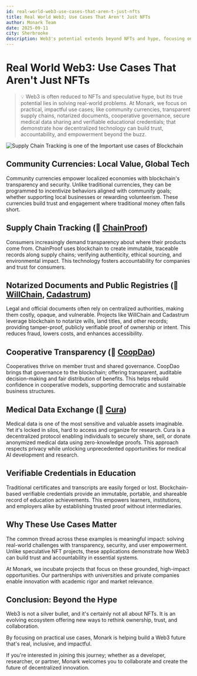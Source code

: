 ```yaml
---
id: real-world-web3-use-cases-that-aren-t-just-nfts
title: Real World Web3; Use Cases That Aren't Just NFTs
author: Monark Team
date: 2025-09-11
city: Sherbrooke
description: Web3's potential extends beyond NFTs and hype, focusing on real-world problems. Examples include community currencies, transparent supply chains, notarized documents, and secure medical data sharing, all demonstrating how decentralized technology can build trust and accountability.
---
```


# Real World Web3: Use Cases That Aren't Just NFTs

> 💡 Web3 is often reduced to NFTs and speculative hype, but its true potential lies in solving real-world problems. At Monark, we focus on practical, impactful use cases; like community currencies, transparent supply chains, notarized documents, cooperative governance, secure medical data sharing and verifiable educational credentials; that demonstrate how decentralized technology can build trust, accountability, and empowerment beyond the buzz.

![Supply Chain Tracking is one of the Important use cases of Blockchain](/images/news/real-world-web3-use-cases-that-aren-t-just-nfts.webp)

## Community Currencies: Local Value, Global Tech

Community currencies empower localized economies with blockchain's transparency and security. Unlike traditional currencies, they can be programmed to incentivize behaviors aligned with community goals; whether supporting local businesses or rewarding volunteerism. These currencies build trust and engagement where traditional money often falls short.

## Supply Chain Tracking (👋 [ChainProof](https://chainproof.monark.io))

Consumers increasingly demand transparency about where their products come from. ChainProof uses blockchain to create immutable, traceable records along supply chains; verifying authenticity, ethical sourcing, and environmental impact. This technology fosters accountability for companies and trust for consumers.

## Notarized Documents and Public Registries (👋 [WillChain](https://willchain.monark.io), [Cadastrum](https://cadastrum.monark.io))

Legal and official documents often rely on centralized authorities, making them costly, opaque, and vulnerable. Projects like WillChain and Cadastrum leverage blockchain to notarize wills, land titles, and other records; providing tamper-proof, publicly verifiable proof of ownership or intent. This reduces fraud, lowers costs, and enhances accessibility.

## Cooperative Transparency (👋 [CoopDao](https://coopdao.monark.io))

Cooperatives thrive on member trust and shared governance. CoopDao brings that governance to the blockchain; offering transparent, auditable decision-making and fair distribution of benefits. This helps rebuild confidence in cooperative models, supporting democratic and sustainable business structures.

## Medical Data Exchange (👋 [Cura](https://cura.monark.io))

Medical data is one of the most sensitive and valuable assets imaginable. Yet it's locked in silos, hard to access and organize for research. Cura is a decentralized protocol enabling individuals to securely share, sell, or donate anonymized medical data using zero-knowledge proofs. This approach respects privacy while unlocking unprecedented opportunities for medical AI development and research.

## Verifiable Credentials in Education

Traditional certificates and transcripts are easily forged or lost. Blockchain-based verifiable credentials provide an immutable, portable, and shareable record of education achievements. This empowers learners, institutions, and employers alike by establishing trusted proof without intermediaries.

## Why These Use Cases Matter

The common thread across these examples is meaningful impact: solving real-world challenges with transparency, security, and user empowerment. Unlike speculative NFT projects, these applications demonstrate how Web3 can build trust and accountability in essential systems.

At Monark, we incubate projects that focus on these grounded, high-impact opportunities. Our partnerships with universities and private companies enable innovation with academic rigor and market relevance.

## Conclusion: Beyond the Hype

Web3 is not a silver bullet, and it's certainly not all about NFTs. It is an evolving ecosystem offering new ways to rethink ownership, trust, and collaboration.

By focusing on practical use cases, Monark is helping build a Web3 future that's real, inclusive, and impactful.

If you're interested in joining this journey; whether as a developer, researcher, or partner, Monark welcomes you to collaborate and create the future of decentralized innovation.
